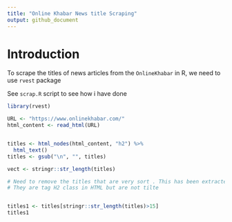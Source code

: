 ```yaml
---
title: "Online Khabar News title Scraping"
output: github_document
---
```


# Introduction

To scrape the titles of news articles from the `OnlineKhabar` in R, we need to use `rvest` package

See `scrap.R` script to see how i have done

```r
library(rvest)

URL <- "https://www.onlinekhabar.com/"
html_content <- read_html(URL)


titles <- html_nodes(html_content, "h2") %>%
  html_text()
titles <- gsub("\n", "", titles)

vect <- stringr::str_length(titles)

# Need to remove the titles that are very sort . This has been extracted because
# They are tag H2 class in HTML but are not tilte


titles1 <- titles[stringr::str_length(titles)>15]
titles1

```
